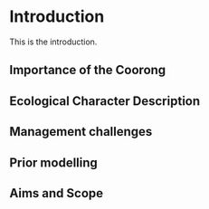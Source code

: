 # Introduction 

This is the introduction.

## Importance of the Coorong 

## Ecological Character Description 
	
## Management challenges 
	
## Prior modelling 

## Aims and Scope 